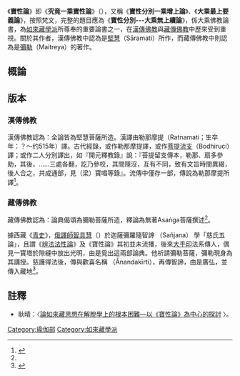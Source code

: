 {{佛教}}

《'''寶性論'''》即《'''究竟一乘寶性論'''》（{{lang-sa|{{IAST|Ratnagotra-vibhāgo Mahāyānottaratantra-śāstra}}}}），又稱《'''寶性分別一乘增上論'''》、《'''大乘最上要義論'''》，按照梵文，完整的題目應為《'''寶性分別---大乘無上續論'''》，係大乘佛教論書，為[[如來藏學派|如來藏學派]]所尊奉的重要論書之一，在[[漢傳佛教|漢傳佛教]]與[[藏傳佛教|藏傳佛教]]中歷來受到重視。關於其作者，漢傳佛教中認為是[[堅慧|堅慧]]（Sāramati）所作，而藏傳佛教中則認為是[[彌勒|彌勒]]（Maitreya）的著作。

==概論==
==版本==
===漢傳佛教===
漢傳佛教認為：全論皆為堅慧菩薩所造。漢譯由勒那摩提（Ratnamati；生卒年：？～约515年）譯。古代經錄，或作勒那摩提譯，或作[[菩提流支|菩提流支]]（Bodhiruci）譯；或作二人分別譯出，如『開元釋教錄』說：『菩提留支傳本，勒那、扇多參助，其後，……三處各翻，訖乃參校，其間隱沒，互有不同，致有文旨時間異綴，後人合之，共成通部，見（梁）寶唱等錄』。流傳中僅存一部，傳說為勒那摩提所譯<ref name="印順">{{cite web|author1=印順|title=如來藏之研究|url=http://yinshun-edu.org.tw/en/book/export/html/3565|access-date=2018-01-22|archive-date=2018-01-23|archive-url=https://web.archive.org/web/20180123072424/http://yinshun-edu.org.tw/en/book/export/html/3565|dead-url=no}}</ref>。

===藏傳佛教===
藏傳佛教認為：論典偈頌為彌勒菩薩所造，釋論為無著Asaṅga菩薩撰述<ref name="印順"/>。

據西藏《[[青史|青史]]》，[[俄譯師|俄譯師]][[智具慧|智具慧]]（{{bo|b=རྔོག་ལོ་ཙཱ་བ་བློ་ལྡན་ཤེས་རབ།|w=rngog lo tsA ba blo ldan shes rab|t=ngok lo-tsa-ba (lotsawa) lo-den shé-rap}}）於迦薩彌羅隨智諦 （Sañjana） 學「慈氏五論」，且謂《[[辨法法性論|辨法法性論]]》及《寶性論》其初並未流播，後來[[大手印|大手印]]法系傳人{{tsl|en|Maitripada|慈護}}，偶見一寶塔於隙縫中放出光明，由是覓出這兩部論典。他祈請彌勒菩薩，彌勒現身為其講授。慈護得法後，傳與歡喜名稱 （Ānandakīrti），再傳智諦，由是廣弘，並傳入藏地<ref>{{cite web|author1=談錫永|title=《寶性論》五題|url=http://www.vbatoronto.org/zh/?p=1587|accessdate=2018-01-22|archive-date=2018-01-22|archive-url=https://web.archive.org/web/20180122235047/http://www.vbatoronto.org/zh/?p=1587|dead-url=no}}</ref>。

==註釋==
*耿晴：〈[http://nccur.lib.nccu.edu.tw/bitstream/140.119/44428/1/201-231.pdf 論如來藏思想在解脫學上的根本困難—以《寶性論》為中心的探討] {{Wayback|url=http://nccur.lib.nccu.edu.tw/bitstream/140.119/44428/1/201-231.pdf |date=20180122125813 }}〉。
{{China-buddhism-book-zhongguan}}
[[Category:瑜伽部|Category:瑜伽部]]
[[Category:如來藏學派|Category:如來藏學派]]